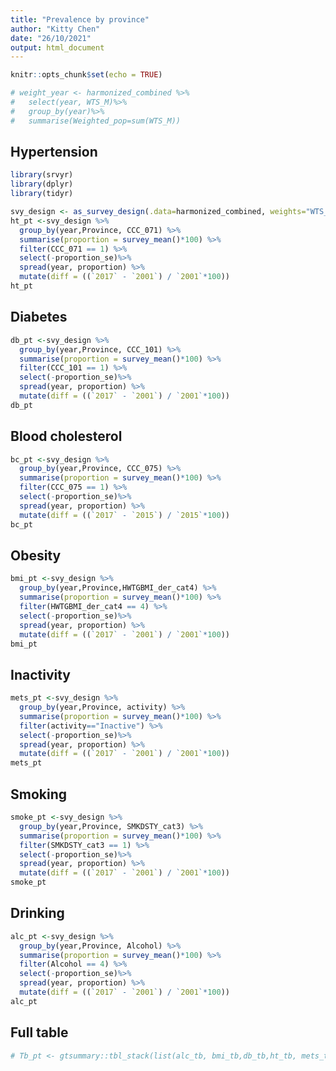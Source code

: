 ```yaml
---
title: "Prevalence by province"
author: "Kitty Chen"
date: "26/10/2021"
output: html_document
---
```


```r
knitr::opts_chunk$set(echo = TRUE)
```

```r
# weight_year <- harmonized_combined %>%
#   select(year, WTS_M)%>%
#   group_by(year)%>%
#   summarise(Weighted_pop=sum(WTS_M))
```

## Hypertension

```r
library(srvyr)
library(dplyr)
library(tidyr)

svy_design <- as_survey_design(.data=harmonized_combined, weights="WTS_M")
ht_pt <-svy_design %>%
  group_by(year,Province, CCC_071) %>%
  summarise(proportion = survey_mean()*100) %>%
  filter(CCC_071 == 1) %>% 
  select(-proportion_se)%>%
  spread(year, proportion) %>%
  mutate(diff = ((`2017` - `2001`) / `2001`*100))
ht_pt
```

## Diabetes

```r
db_pt <-svy_design %>%
  group_by(year,Province, CCC_101) %>%
  summarise(proportion = survey_mean()*100) %>%
  filter(CCC_101 == 1) %>% 
  select(-proportion_se)%>%
  spread(year, proportion) %>%
  mutate(diff = ((`2017` - `2001`) / `2001`*100)) 
db_pt
```

## Blood cholesterol

```r
bc_pt <-svy_design %>%
  group_by(year,Province, CCC_075) %>%
  summarise(proportion = survey_mean()*100) %>%
  filter(CCC_075 == 1) %>% 
  select(-proportion_se)%>%
  spread(year, proportion) %>%
  mutate(diff = ((`2017` - `2015`) / `2015`*100)) 
bc_pt
```

## Obesity
```r
bmi_pt <-svy_design %>%
  group_by(year,Province,HWTGBMI_der_cat4) %>%
  summarise(proportion = survey_mean()*100) %>%
  filter(HWTGBMI_der_cat4 == 4) %>% 
  select(-proportion_se)%>%
  spread(year, proportion) %>%
  mutate(diff = ((`2017` - `2001`) / `2001`*100)) 
bmi_pt
```

## Inactivity
```r
mets_pt <-svy_design %>%
  group_by(year,Province, activity) %>%
  summarise(proportion = survey_mean()*100) %>%
  filter(activity=="Inactive") %>% 
  select(-proportion_se)%>%
  spread(year, proportion) %>%
  mutate(diff = ((`2017` - `2001`) / `2001`*100)) 
mets_pt
```

## Smoking
```r
smoke_pt <-svy_design %>%
  group_by(year,Province, SMKDSTY_cat3) %>%
  summarise(proportion = survey_mean()*100) %>%
  filter(SMKDSTY_cat3 == 1) %>% 
  select(-proportion_se)%>%
  spread(year, proportion) %>%
  mutate(diff = ((`2017` - `2001`) / `2001`*100))
smoke_pt
```

## Drinking
```r
alc_pt <-svy_design %>%
  group_by(year,Province, Alcohol) %>%
  summarise(proportion = survey_mean()*100) %>%
  filter(Alcohol == 4) %>% 
  select(-proportion_se)%>%
  spread(year, proportion) %>%
  mutate(diff = ((`2017` - `2001`) / `2001`*100))
alc_pt
```

## Full table
```r
# Tb_pt <- gtsummary::tbl_stack(list(alc_tb, bmi_tb,db_tb,ht_tb, mets_tb,smoke_tb))

```

